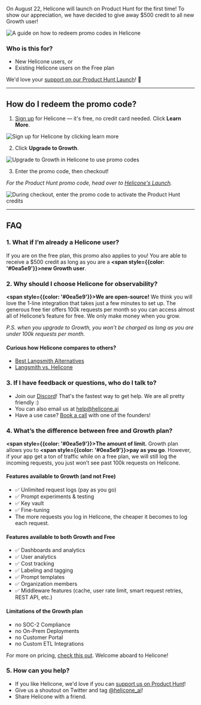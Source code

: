 On August 22, Helicone will launch on Product Hunt for the first time! To show our appreciation, we have decided to give away $500 credit to all new Growth user! 

![A guide on how to redeem promo codes in Helicone](/static/blog/redeem-promo-code/cover.webp)


### Who is this for?

- New Helicone users, or
- Existing Helicone users on the Free plan

We'd love your <a href="https://www.producthunt.com/posts/helicone-ai" target="_blank" rel="noopener noreferrer">support on our Product Hunt Launch</a>! 🫶

---


## How do I redeem the promo code?  


1. <a href="https://www.helicone.ai/signin" target="_blank" rel="noopener noreferrer">Sign up</a> for Helicone — it's free, no credit card needed. Click **Learn More**.  

![Sign up for Helicone by clicking `learn more`](/static/blog/redeem-promo-code/step-1.webp)

2. Click **Upgrade to Growth**. 

![Upgrade to Growth in Helicone to use promo codes](/static/blog/redeem-promo-code/step-2.webp)

3. Enter the promo code, then checkout! 

*For the Product Hunt promo code, head over to <a href="https://www.producthunt.com/posts/helicone-ai" target="_blank" rel="noopener noreferrer">Helicone's Launch</a>.*


![During checkout, enter the promo code to activate the Product Hunt credits](/static/blog/redeem-promo-code/step-3.webp)


---

## FAQ


### 1. What if I’m already a Helicone user? 

If you are on the free plan, this promo also applies to you! You are able to receive a $500 credit as long as you are a  **<span style={{color: '#0ea5e9'}}>new Growth user</span>**. 



### 2. Why should I choose Helicone for observability?

**<span style={{color: '#0ea5e9'}}>We are open-source!</span>** We think you will love the 1-line integration that takes just a few minutes to set up. The generous free tier offers 100k requests per month so you can access almost all of Helicone’s feature for free. We only make money when you grow. 

*P.S. when you upgrade to Growth, you won’t be charged as long as you are under 100k requests per month.* 

#### Curious how Helicone compares to others?  
- <a href="https://www.helicone.ai/blog/best-langsmith-alternatives" target="_blank" rel="noopener noreferrer">Best Langsmith Alternatives</a>
- <a href="https://www.helicone.ai/blog/langsmith" target="_blank" rel="noopener noreferrer">Langsmith vs. Helicone</a>



### 3. If I have feedback or questions, who do I talk to?

- Join our <a href="https://discord.com/invite/hFUtEafSNr" target="_blank" rel="noopener noreferrer">Discord</a>! That's the fastest way to get help. We are all pretty friendly :)
- You can also email us at [help@helicone.ai](mailto:help@helicone.ai)
- Have a use case? <a href="https://www.helicone.ai/contact" target="_blank" rel="noopener noreferrer">Book a call</a> with one of the founders!

### 4. What’s the difference between free and Growth plan?

**<span style={{color: '#0ea5e9'}}>The amount of limit.</span>** Growth plan allows you to  **<span style={{color: '#0ea5e9'}}>pay as you go</span>**. However, if your app get a ton of traffic while on a free plan, we will still log the incoming requests, you just won’t see past 100k requests on Helicone. 

#### Features available to Growth (and not Free)

- ✅ Unlimited request logs (pay as you go)
- ✅ Prompt experiments & testing
- ✅ Key vault
- ✅ Fine-tuning
- The more requests you log in Helicone, the cheaper it becomes to log each request.

#### Features available to both Growth and Free

- ✅ Dashboards and analytics
- ✅ User analytics
- ✅ Cost tracking
- ✅ Labeling and tagging
- ✅ Prompt templates
- ✅ Organization members
- ✅ Middleware features (cache, user rate limit, smart request retries, REST API, etc.)

#### Limitations of the Growth plan

- no SOC-2 Compliance
- no On-Prem Deployments
- no Customer Portal
- no Custom ETL Integrations

For more on pricing, <a href="https://www.helicone.ai/pricing" target="_blank" rel="noopener noreferrer">check this out</a>. Welcome aboard to Helicone!


### 5. How can you help? 

- If you like Helicone, we'd love if you can <a href="https://www.producthunt.com/posts/helicone-ai" target="_blank" rel="noopener noreferrer">support us on Product Hunt</a>!
- Give us a shoutout on Twitter and tag <a href="https://x.com/helicone_ai" target="_blank" rel="noopener noreferrer">@helicone_ai</a>!
- Share Helicone with a friend. 


